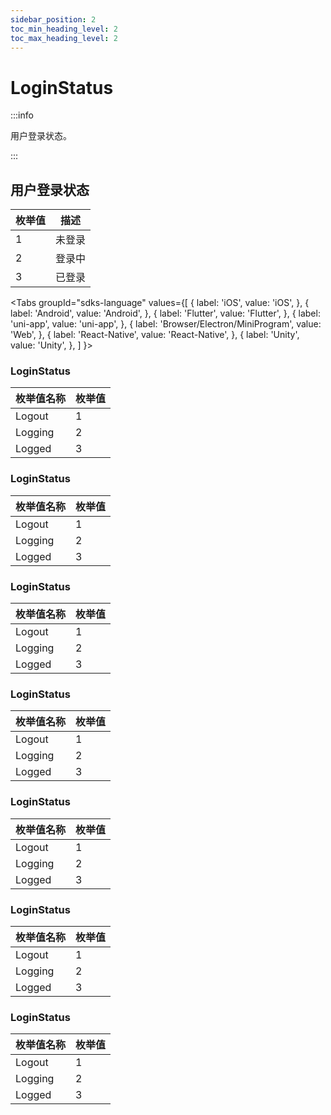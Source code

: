 ```yaml
---
sidebar_position: 2
toc_min_heading_level: 2
toc_max_heading_level: 2
---
```


# LoginStatus

:::info

用户登录状态。

:::

## 用户登录状态

| 枚举值 | 描述   |
| ------ | ------ |
| 1      | 未登录 |
| 2      | 登录中 |
| 3      | 已登录 |

<Tabs
groupId="sdks-language"
values={[
{ label: 'iOS', value: 'iOS', },
{ label: 'Android', value: 'Android', },
{ label: 'Flutter', value: 'Flutter', },
{ label: 'uni-app', value: 'uni-app', },
{ label: 'Browser/Electron/MiniProgram', value: 'Web', },
{ label: 'React-Native', value: 'React-Native', },
{ label: 'Unity', value: 'Unity', },
]
}>

<TabItem value="Flutter">

### LoginStatus

| 枚举值名称 | 枚举值 |
| ---------- | ------ |
| Logout     | 1      |
| Logging    | 2      |
| Logged     | 3      |

</TabItem>

<TabItem value="iOS">

### LoginStatus

| 枚举值名称 | 枚举值 |
| ---------- | ------ |
| Logout     | 1      |
| Logging    | 2      |
| Logged     | 3      |

</TabItem>

<TabItem value="Android">

### LoginStatus

| 枚举值名称 | 枚举值 |
| ---------- | ------ |
| Logout     | 1      |
| Logging    | 2      |
| Logged     | 3      |

</TabItem>

<TabItem value="Web">

### LoginStatus

| 枚举值名称 | 枚举值 |
| ---------- | ------ |
| Logout     | 1      |
| Logging    | 2      |
| Logged     | 3      |

</TabItem>

<TabItem value="uni-app">

### LoginStatus

| 枚举值名称 | 枚举值 |
| ---------- | ------ |
| Logout     | 1      |
| Logging    | 2      |
| Logged     | 3      |

</TabItem>

<TabItem value="React-Native">

### LoginStatus

| 枚举值名称 | 枚举值 |
| ---------- | ------ |
| Logout     | 1      |
| Logging    | 2      |
| Logged     | 3      |

</TabItem>

<TabItem value="Unity">

### LoginStatus

| 枚举值名称 | 枚举值 |
| ---------- | ------ |
| Logout     | 1      |
| Logging    | 2      |
| Logged     | 3      |

</TabItem>

</Tabs>
